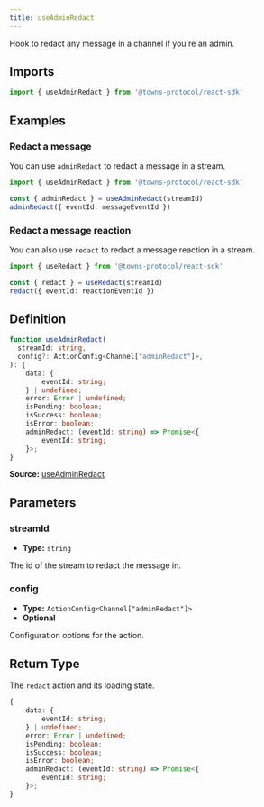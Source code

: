 ```yaml
---
title: useAdminRedact
---
```

Hook to redact any message in a channel if you're an admin.

## Imports

```ts
import { useAdminRedact } from '@towns-protocol/react-sdk'
```

## Examples

### Redact a message

You can use `adminRedact` to redact a message in a stream.
```ts
import { useAdminRedact } from '@towns-protocol/react-sdk'

const { adminRedact } = useAdminRedact(streamId)
adminRedact({ eventId: messageEventId })
```
### Redact a message reaction

You can also use `redact` to redact a message reaction in a stream.
```ts
import { useRedact } from '@towns-protocol/react-sdk'

const { redact } = useRedact(streamId)
redact({ eventId: reactionEventId })
```

## Definition

```ts
function useAdminRedact(
  streamId: string,
  config?: ActionConfig<Channel["adminRedact"]>,
): {
    data: {
        eventId: string;
    } | undefined;
    error: Error | undefined;
    isPending: boolean;
    isSuccess: boolean;
    isError: boolean;
    adminRedact: (eventId: string) => Promise<{
        eventId: string;
    }>;
}
```

**Source:** [useAdminRedact](https://github.com/towns-protocol/towns/blob/main/packages/react-sdk/src/useAdminRedact.ts)

## Parameters

### streamId

- **Type:** `string`

The id of the stream to redact the message in.

### config

- **Type:** `ActionConfig<Channel["adminRedact"]>`
- **Optional**

Configuration options for the action.

## Return Type

The `redact` action and its loading state.

```ts
{
    data: {
        eventId: string;
    } | undefined;
    error: Error | undefined;
    isPending: boolean;
    isSuccess: boolean;
    isError: boolean;
    adminRedact: (eventId: string) => Promise<{
        eventId: string;
    }>;
}
```
